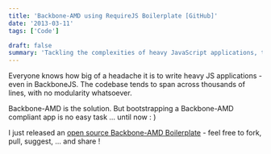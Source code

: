 ```yaml
---
title: 'Backbone-AMD using RequireJS Boilerplate [GitHub]'
date: '2013-03-11'
tags: ['Code']

draft: false
summary: 'Tackling the complexities of heavy JavaScript applications, this post introduces an open-source Backbone-AMD Boilerplate, designed to simplify creating modular Backbone-AMD compliant apps. It invites readers to engage with the project through forking, pulling, and suggesting improvements.'
---
```


Everyone knows how big of a headache it is to write heavy JS applications - even in BackboneJS. The codebase tends to span across thousands of lines, with no modularity whatsoever.

Backbone-AMD is the solution. But bootstrapping a Backbone-AMD compliant app is no easy task ... until now : )

I just released an [open source Backbone-AMD Boilerplate](https://github.com/zakelfassi/backbone-amd-boilerplate) - feel free to fork, pull, suggest, ... and share !
